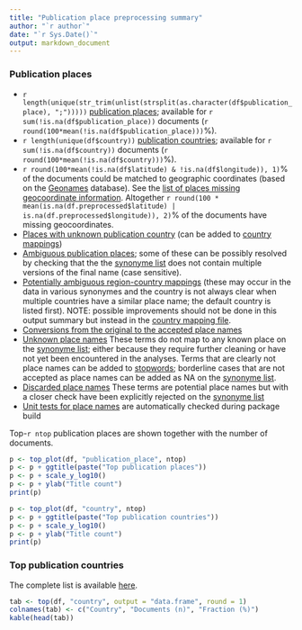 ```yaml
---
title: "Publication place preprocessing summary"
author: "`r author`"
date: "`r Sys.Date()`"
output: markdown_document
---
```


### Publication places

 * `r length(unique(str_trim(unlist(strsplit(as.character(df$publication_place), ";")))))` [publication places](output.tables/publication_place_accepted.csv); available for `r sum(!is.na(df$publication_place))` documents (`r round(100*mean(!is.na(df$publication_place)))`%). 
 * `r length(unique(df$country))` [publication countries](output.tables/country_accepted.csv); available for `r sum(!is.na(df$country))` documents (`r round(100*mean(!is.na(df$country)))`%).
 * `r round(100*mean(!is.na(df$latitude) & !is.na(df$longitude)), 1)`% of the documents could be matched to geographic coordinates (based on the [Geonames](http://download.geonames.org/export/dump/) database). See the [list of places missing geocoordinate information](output.tables/absentgeocoordinates.csv). Altogether ```r round(100 * mean(is.na(df.preprocessed$latitude) | is.na(df.preprocessed$longitude)), 2)```% of the documents have missing geocoordinates.
 * [Places with unknown publication country](output.tables/publication_place_missingcountry.csv) (can be added to [country mappings](https://github.com/rOpenGov/bibliographica/blob/master/inst/extdata/reg2country.csv))
 * [Ambiguous publication places](output.tables/publication_place_ambiguous.csv); some of these can be possibly resolved by checking that the the [synonyme list](https://github.com/rOpenGov/bibliographica/blob/master/inst/extdata/PublicationPlaceSynonymes.csv) does not contain multiple versions of the final name (case sensitive). 
 * [Potentially ambiguous region-country mappings](output.tables/publication_country_ambiguous.csv) (these may occur in the data in various synonymes and the country is not always clear when multiple countries have a similar place name; the default country is listed first). NOTE: possible improvements should not be done in this output summary but instead in the [country mapping file](https://github.com/rOpenGov/bibliographica/blob/master/inst/extdata/reg2country.csv).
 * [Conversions from the original to the accepted place names](output.tables/publication_place_conversion_nontrivial.csv)
 * [Unknown place names](output.tables/publication_place_todo.csv) These terms do not map to any known place on the [synonyme list](https://github.com/rOpenGov/bibliographica/blob/master/inst/extdata/PublicationPlaceSynonymes.csv); either because they require further cleaning or have not yet been encountered in the analyses. Terms that are clearly not place names can be added to [stopwords](inst/extdata/stopwords_for_place.csv); borderline cases that are not accepted as place names can be added as NA on the [synonyme list](https://github.com/rOpenGov/bibliographica/blob/master/inst/extdata/PublicationPlaceSynonymes.csv).
 * [Discarded place names](output.tables/publication_place_discarded.csv) These terms are potential place names but with a closer check have been explicitly rejected on the [synonyme list](https://github.com/rOpenGov/bibliographica/blob/master/inst/extdata/PublicationPlaceSynonymes.csv)
 * [Unit tests for place names](https://github.com/rOpenGov/bibliographica/blob/master/inst/extdata/tests_place.csv) are automatically checked during package build

Top-`r ntop` publication places are shown together with the number of documents.

```r
p <- top_plot(df, "publication_place", ntop)
p <- p + ggtitle(paste("Top publication places"))
p <- p + scale_y_log10()
p <- p + ylab("Title count")
print(p)

p <- top_plot(df, "country", ntop)
p <- p + ggtitle(paste("Top publication countries"))
p <- p + scale_y_log10()
p <- p + ylab("Title count")
print(p)
```


### Top publication countries	

The complete list is available [here](output.tables/publication_place_accepted.csv).

```r
tab <- top(df, "country", output = "data.frame", round = 1)
colnames(tab) <- c("Country", "Documents (n)", "Fraction (%)")
kable(head(tab))
```

